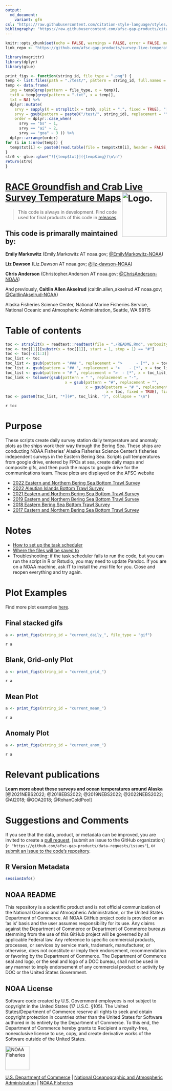 ```yaml
---
output: 
  md_document: 
    variant: gfm
csl: "https://raw.githubusercontent.com/citation-style-language/styles/master/apa-no-ampersand.csl"
bibliography: "https://raw.githubusercontent.com/afsc-gap-products/citations/main/cite/bibliography.bib"
---
```


```r
knitr::opts_chunk$set(echo = FALSE, warnings = FALSE, error = FALSE, message = FALSE, comment = FALSE)
link_repo <- "https://github.com/afsc-gap-products/survey-live-temperature-map"

library(magrittr)
library(dplyr)
library(glue)

print_figs <- function(string_id, file_type = ".png") {
temp <- list.files(path = "./test/", pattern = string_id, full.names = TRUE)
temp <- data.frame(
  img = temp[grep(pattern = file_type, x = temp)], 
  txt0 = temp[grep(pattern = ".txt", x = temp)], 
  txt = NA) %>% 
  dplyr::mutate(
    srvy = sapply(X = strsplit(x = txt0, split = ".", fixed = TRUE), "[[", 2), 
    srvy = gsub(pattern = paste0("/test/", string_id), replacement = "", x = srvy),
    order = dplyr::case_when(
      srvy == "bs" ~ 1, 
      srvy == "ai" ~ 2, 
      srvy == "goa" ~ 3 )) %>% 
  dplyr::arrange(order)
for (i in 1:nrow(temp)) {
  temp$txt[i] <- paste0(read.table(file = temp$txt0[i], header = FALSE, sep = "", dec = "."), collapse = " ")
}
str0 <- glue::glue("![{temp$txt}]({temp$img})\n\n")
return(str0)
}

```

<!-- README.md is generated from README.Rmd. Please edit that file -->

# [RACE Groundfish and Crab Live Survey Temperature Maps](`r link_repo`) <img src="https://avatars.githubusercontent.com/u/91760178?s=96&amp;v=4" alt="Logo." align="right" width="139" height="139"/>

> This code is always in development. Find code used for final products of this code in [releases](paste0(`r link_repo`, "/releases")).

## This code is primarally maintained by:

**Emily Markowitz** (Emily.Markowitz AT noaa.gov; [\@EmilyMarkowitz-NOAA](https://github.com/EmilyMarkowitz-NOAA))

**Liz Dawson** (Liz.Dawson AT noaa.gov; [\@liz-dawson-NOAA](https://github.com/liz-dawson-NOAA))

**Chris Anderson** (Christopher.Anderson AT noaa.gov; [\@ChrisAnderson-NOAA](https://github.com/ChrisAnderson-NOAA))

And previously, **Caitlin Allen Akselrud** (caitlin.allen_akselrud AT noaa.gov; [\@CaitlinAkselrud-NOAA](https://github.com/CaitlinAkselrud-NOAA))

Alaska Fisheries Science Center,
National Marine Fisheries Service,
National Oceanic and Atmospheric Administration,
Seattle, WA 98115

# Table of contents

```r
toc <- strsplit(x = readtext::readtext(file = "./README.Rmd", verbosity = 0)[[2]], split = "\n")
toc <- toc[[1]][substr(x = toc[[1]], start = 1, stop = 1) == "#"]
toc <- toc[-c(1:3)]
toc_list <- toc
toc_list <- gsub(pattern = "### ", replacement = ">      - [*", x = toc_list, fixed = TRUE)
toc_list <- gsub(pattern = "## ", replacement = ">    - [*", x = toc_list, fixed = TRUE)
toc_list <- gsub(pattern = "# ", replacement = ">  - [*", x = toc_list, fixed = TRUE)
toc_link <- tolower(gsub(pattern = " ", replacement = "-", 
                          x = gsub(pattern = "#", replacement = "", 
                                   x = gsub(pattern = "# ", replacement = "", 
                                            x = toc, fixed = TRUE), fixed = TRUE)))
toc <- paste0(toc_list, "*](#", toc_link, ")", collapse = "\n")
```

`r toc`

# Purpose

These scripts create daily survey station daily temperature and anomaly plots as the ships work their way through the Bering Sea. These ships are conducting NOAA Fisheries' Alaska Fisheries Science Center's fisheries independent surveys in the Eastern Bering Sea. Scripts pull temperatures from google drive, entered by FPCs at sea, create daily maps and composite gifs, and then push the maps to google drive for the communications team. These plots are displayed on the AFSC website

 - [2022 Eastern and Northern Bering Sea Bottom Trawl Survey](https://www.fisheries.noaa.gov/alaska/climate/near-real-time-temperatures-bering-sea-bottom-trawl-surveys-2022)
 - [2022 Aleutian Islands Bottom Trawl Survey](https://www.fisheries.noaa.gov/alaska/climate/near-real-time-temperatures-aleutian-islands-bottom-trawl-surveys-2022) 
 - [2021 Eastern and Northern Bering Sea Bottom Trawl Survey](https://www.fisheries.noaa.gov/alaska/science-data/near-real-time-temperatures-bering-sea-bottom-trawl-survey)
 - [2019 Eastern and Northern Bering Sea Bottom Trawl Survey](https://www.fisheries.noaa.gov/feature-story/2019-southeastern-bering-sea-shelf-bottom-trawl-survey-gets-underway)
 - [2018 Eastern Bering Sea Bottom Trawl Survey](https://www.fisheries.noaa.gov/resource/document/2018-eastern-bering-sea-continental-shelf-and-northern-bering-sea-trawl-surveys)
 - [2017 Eastern and Northern Bering Sea Bottom Trawl Survey](https://www.fisheries.noaa.gov/resource/document/2017-eastern-bering-sea-continental-shelf-and-northern-bering-sea-bottom-trawl)

# Notes

 - [How to set up the task scheduler](https://docs.google.com/document/d/1pwBmR6AqgnvUx_AiWYQxtYxIRjWMfdd5EPWwFvpI3Ug/edit)
 - [Where the files will be saved to](https://drive.google.com/drive/u/2/folders/1BSMOHWQO_oWxF6AmOFI6sudiSbFLvToq)
 - Troubleshooting: if the task scheduler fails to run the code, but you can run the script in R or Rstudio, you may need to update Pandoc. If you are on a NOAA machine, ask IT to install the .msi file for you. Close and reopen everything and try again. 

# Plot Examples

Find more plot examples [here](`r paste0(link_repo, "/tree/main/test")`). 

## Final stacked gifs
```r
a <- print_figs(string_id = "current_daily_", file_type = "gif")
```
`r a`

## Blank, Grid-only Plot
```r
a <- print_figs(string_id = "current_grid_")
```
`r a`

## Mean Plot
```r
a <- print_figs(string_id = "current_mean_")
```
`r a`

## Anomaly Plot
```r
a <- print_figs(string_id = "current_anom_")
```
`r a`

# Relevant publications

**Learn more about these surveys and ocean temperatures around Alaska** [@2021NEBS2022; @2018EBS2022; @2019NEBS2022; @2022NEBS2022; @AI2018; @GOA2018; @RohanColdPool]

<div id="refs"></div>

# Suggestions and Comments

If you see that the data, product, or metadata can be improved, you are invited to create a 
[pull request](`r paste0(link_repo, "/pulls")`), 
[submit an issue to the GitHub organization](`r "https://github.com/afsc-gap-products/data-requests/issues"`), or 
[submit an issue to the code's repository](`r paste0(link_repo, "/issues")`).

## R Version Metadata

```r
sessionInfo()
```

## NOAA README

This repository is a scientific product and is not official communication of the National Oceanic and Atmospheric Administration, or the United States Department of Commerce. All NOAA GitHub project code is provided on an ‘as is’ basis and the user assumes responsibility for its use. Any claims against the Department of Commerce or Department of Commerce bureaus stemming from the use of this GitHub project will be governed by all applicable Federal law. Any reference to specific commercial products, processes, or services by service mark, trademark, manufacturer, or otherwise, does not constitute or imply their endorsement, recommendation or favoring by the Department of Commerce. The Department of Commerce seal and logo, or the seal and logo of a DOC bureau, shall not be used in any manner to imply endorsement of any commercial product or activity by DOC or the United States Government.

## NOAA License

Software code created by U.S. Government employees is not subject to copyright in the United States (17 U.S.C. §105). The United States/Department of Commerce reserve all rights to seek and obtain copyright protection in countries other than the United States for Software authored in its entirety by the Department of Commerce. To this end, the Department of Commerce hereby grants to Recipient a royalty-free, nonexclusive license to use, copy, and create derivative works of the Software outside of the United States.

<img src="https://raw.githubusercontent.com/nmfs-general-modeling-tools/nmfspalette/main/man/figures/noaa-fisheries-rgb-2line-horizontal-small.png" alt="NOAA Fisheries" height="75"/>

[U.S. Department of Commerce](https://www.commerce.gov/) \| [National Oceanographic and Atmospheric Administration](https://www.noaa.gov) \| [NOAA Fisheries](https://www.fisheries.noaa.gov/)